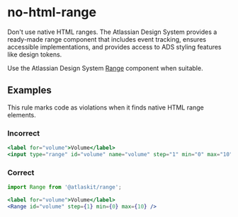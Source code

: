 # no-html-range

Don't use native HTML ranges. The Atlassian Design System provides a ready-made range component that
includes event tracking, ensures accessible implementations, and provides access to ADS styling
features like design tokens.

Use the Atlassian Design System [Range](https://atlassian.design/components/range) component when
suitable.

## Examples

This rule marks code as violations when it finds native HTML range elements.

### Incorrect

```jsx
<label for="volume">Volume</label>
<input type="range" id="volume" name="volume" step="1" min="0" max="10" />
```

### Correct

```jsx
import Range from '@atlaskit/range';

<label for="volume">Volume</label>
<Range id="volume" step={1} min={0} max={10} />
```
